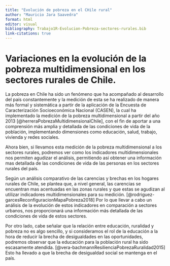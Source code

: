 ```yaml
---
title: "Evolución de pobreza en el CHile rural"
author: "Mauricio Jara Saavedra"
format: html
editor: visual
bibliography: Trabajo1R-Evolucion-Pobreza-sectores-rurales.bib
link-citations: true
---
```


# Variaciones en la evolución de la pobreza multidimensional en los sectores rurales de Chile.

La pobreza en Chile ha sido un fenómeno que ha acompañado al desarrollo del país constantemente y la medición de esta se ha realizado de manera más formal y sistemática a partir de la aplicación de la Encuesta de Caracterización Socioeconómica Nacional (CASEN), la cual ha implementado la medición de la pobreza multidimensional a partir del año 2013 [@herreraPobrezaMultidimensionalChile], con el fin de aportar a una comprensión más amplia y detallada de las condiciones de vida de la población, implementando dimensiones como educación, salud, trabajo, vivienda y redes sociales.

Ahora bien, si llevamos esta medición de la pobreza multidimensional a los sectores rurales, podremos ver como los indicadores multidimensionales nos permiten agudizar el análisis, permitiendo así obtener una información mas detallada de las condiciones de vida de las personas en los sectores rurales del país.

Según un análisis comparativo de las carencias y brechas en los hogares rurales de Chile, se plantea que, a nivel general, las carencias se encuentran mas acentuadas en las zonas rurales y que estas se agudizan al utilizar indicadores multidimensionales para su medición. [@rodriguez-garcesReconfiguracionMapaPobreza2018] Por lo que llevar a cabo un análisis de la evolución de estos indicadores en comparación a sectores urbanos, nos proporcionará una información más detallada de las condiciones de vida de estos sectores.

Por otro lado, cabe señalar que la relación entre educación, ruralidad y pobreza no es algo sencillo, y si consideramos el rol de la educación a la hora de reducir la brecha de desigualdades en las oportunidades, podremos observar que la educación para la población rural ha sido escasamente atendida. [@vera-bachmannResilienciaPobrezaRuralidad2015] Esto ha llevado a que la brecha de desigualdad social se mantenga en el país.
